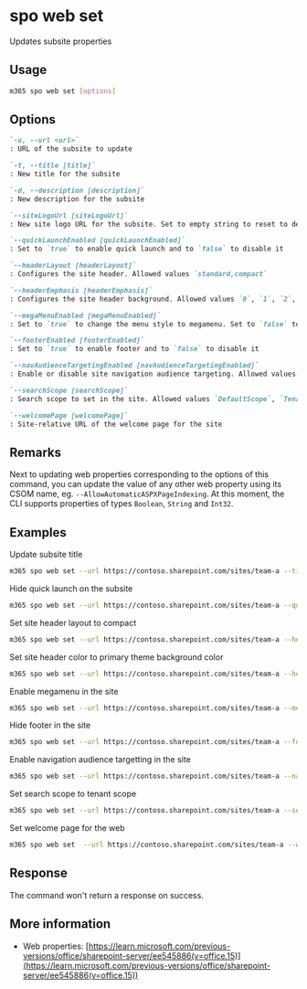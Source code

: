 
# spo web set

Updates subsite properties

## Usage

```sh
m365 spo web set [options]
```

## Options

```md definition-list
`-u, --url <url>`
: URL of the subsite to update

`-t, --title [title]`
: New title for the subsite

`-d, --description [description]`
: New description for the subsite

`--siteLogoUrl [siteLogoUrl]`
: New site logo URL for the subsite. Set to empty string to reset to default.

`--quickLaunchEnabled [quickLaunchEnabled]`
: Set to `true` to enable quick launch and to `false` to disable it

`--headerLayout [headerLayout]`
: Configures the site header. Allowed values `standard,compact`

`--headerEmphasis [headerEmphasis]`
: Configures the site header background. Allowed values `0`, `1`, `2`, `3`

`--megaMenuEnabled [megaMenuEnabled]`
: Set to `true` to change the menu style to megamenu. Set to `false` to use the cascading menu style

`--footerEnabled [footerEnabled]`
: Set to `true` to enable footer and to `false` to disable it

`--navAudienceTargetingEnabled [navAudienceTargetingEnabled]`
: Enable or disable site navigation audience targeting. Allowed values: `true` or `false`.

`--searchScope [searchScope]`
: Search scope to set in the site. Allowed values `DefaultScope`, `Tenant`, `Hub`, `Site`.

`--welcomePage [welcomePage]`
: Site-relative URL of the welcome page for the site
```

<Global />

## Remarks

Next to updating web properties corresponding to the options of this command, you can update the value of any other web property using its CSOM name, eg. `--AllowAutomaticASPXPageIndexing`. At this moment, the CLI supports properties of types `Boolean`, `String` and `Int32`.

## Examples

Update subsite title

```sh
m365 spo web set --url https://contoso.sharepoint.com/sites/team-a --title Team-a
```

Hide quick launch on the subsite

```sh
m365 spo web set --url https://contoso.sharepoint.com/sites/team-a --quickLaunchEnabled false
```

Set site header layout to compact

```sh
m365 spo web set --url https://contoso.sharepoint.com/sites/team-a --headerLayout compact
```

Set site header color to primary theme background color

```sh
m365 spo web set --url https://contoso.sharepoint.com/sites/team-a --headerEmphasis 0
```

Enable megamenu in the site

```sh
m365 spo web set --url https://contoso.sharepoint.com/sites/team-a --megaMenuEnabled true
```

Hide footer in the site

```sh
m365 spo web set --url https://contoso.sharepoint.com/sites/team-a --footerEnabled false
```

Enable navigation audience targetting in the site

```sh
m365 spo web set --url https://contoso.sharepoint.com/sites/team-a --navAudienceTargetingEnabled true
```

Set search scope to tenant scope

```sh
m365 spo web set --url https://contoso.sharepoint.com/sites/team-a --searchScope tenant
```

Set welcome page for the web

```sh
m365 spo web set  --url https://contoso.sharepoint.com/sites/team-a --welcomePage "SitePages/new-home.aspx"
```

## Response

The command won't return a response on success.

## More information

- Web properties: [https://learn.microsoft.com/previous-versions/office/sharepoint-server/ee545886(v=office.15)](https://learn.microsoft.com/previous-versions/office/sharepoint-server/ee545886(v=office.15))
